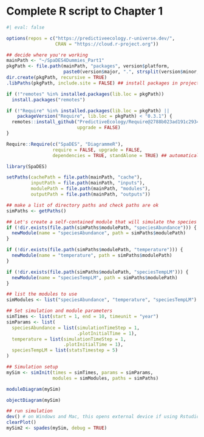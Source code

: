 # Complete R script to Chapter 1 {#sec-scriptPart1}

```r
#| eval: false

options(repos = c("https://predictiveecology.r-universe.dev/", 
                  CRAN = "https://cloud.r-project.org"))

## decide where you're working
mainPath <- "~/SpaDES4Dummies_Part1"
pkgPath <- file.path(mainPath, "packages", version$platform,
                     paste0(version$major, ".", strsplit(version$minor, "[.]")[[1]][1]))
dir.create(pkgPath, recursive = TRUE)
.libPaths(pkgPath, include.site = FALSE) ## install packages in project library (proj-lib)

if (!"remotes" %in% installed.packages(lib.loc = pkgPath))
  install.packages("remotes")

if (!"Require" %in% installed.packages(lib.loc = pkgPath) ||
    packageVersion("Require", lib.loc = pkgPath) < "0.3.1") {
  remotes::install_github("PredictiveEcology/Require@2788b023ad191c29346ef8c64df71b937be307e2",
                          upgrade = FALSE)
}

Require::Require(c("SpaDES", "DiagrammeR"), 
                 require = FALSE, upgrade = FALSE, 
                 dependencies = TRUE, standAlone = TRUE) ## automatically downloads all packages in the SpaDES family and their dependencies

library(SpaDES)

setPaths(cachePath = file.path(mainPath, "cache"),
         inputPath = file.path(mainPath, "inputs"),
         modulePath = file.path(mainPath, "modules"),
         outputPath = file.path(mainPath, "outputs"))

## make a list of directory paths and check paths are ok
simPaths <- getPaths()

## Let's create a self-contained module that will simulate the species' abundance for any given period of time and frequency.
if (!dir.exists(file.path(simPaths$modulePath, "speciesAbundance"))) {
  newModule(name = "speciesAbundance", path = simPaths$modulePath)
}

if (!dir.exists(file.path(simPaths$modulePath, "temperature"))) {
  newModule(name = "temperature", path = simPaths$modulePath)
}

if (!dir.exists(file.path(simPaths$modulePath, "speciesTempLM"))) {
  newModule(name = "speciesTempLM", path = simPaths$modulePath)
}

## list the modules to use
simModules <- list("speciesAbundance", "temperature", "speciesTempLM")

## Set simulation and module parameters
simTimes <- list(start = 1, end = 10, timeunit = "year")
simParams <- list(
  speciesAbundance = list(simulationTimeStep = 1, 
                          .plotInitialTime = 1),
  temperature = list(simulationTimeStep = 1, 
                     .plotInitialTime = 1),
  speciesTempLM = list(statsTimestep = 5)
)

## Simulation setup
mySim <- simInit(times = simTimes, params = simParams, 
                 modules = simModules, paths = simPaths)

moduleDiagram(mySim)

objectDiagram(mySim)

## run simulation
dev() # on Windows and Mac, this opens external device if using Rstudio, it is faster
clearPlot()
mySim2 <- spades(mySim, debug = TRUE)

```

